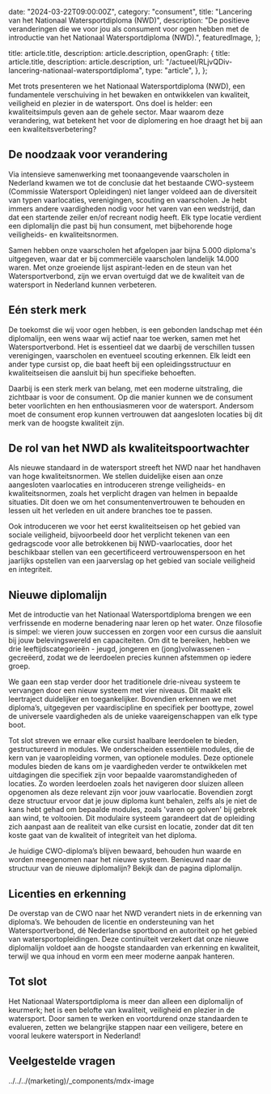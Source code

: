 
  date: "2024-03-22T09:00:00Z",
  category: "consument",
  title: "Lancering van het Nationaal Watersportdiploma (NWD)",
  description:
    "De positieve veranderingen die we voor jou als consument voor ogen hebben met de introductie van het Nationaal Watersportdiploma (NWD).",
  featuredImage,
};

  title: article.title,
  description: article.description,
  openGraph: {
    title: article.title,
    description: article.description,
    url: "/actueel/RLjvQDiv-lancering-nationaal-watersportdiploma",
    type: "article",
  },
};


Met trots presenteren <Link href='/vaarlocaties'>we</Link> het Nationaal
Watersportdiploma (NWD), een fundamentele verschuiving in het bewaken en
ontwikkelen van kwaliteit, veiligheid en plezier in de watersport. Ons doel is
helder: een kwaliteitsimpuls geven aan de gehele sector. Maar waarom deze
verandering, wat betekent het voor de diplomering en hoe draagt het bij aan een
kwaliteitsverbetering?

## De noodzaak voor verandering

Via intensieve samenwerking met toonaangevende vaarscholen in Nederland kwamen
we tot de conclusie dat het bestaande CWO-systeem (Commissie Watersport
Opleidingen) niet langer voldeed aan de diversiteit van typen vaarlocaties,
verenigingen, scouting en vaarscholen. Je hebt immers andere vaardigheden nodig
voor het varen van een wedstrijd, dan dat een startende zeiler en/of recreant
nodig heeft. Elk type locatie verdient een diplomalijn die past bij hun
consument, met bijbehorende hoge veiligheids- en kwaliteitsnormen.

Samen hebben onze vaarscholen het afgelopen jaar bijna 5.000 diploma's
uitgegeven, waar dat er bij commerciële vaarscholen landelijk 14.000 waren. Met
onze groeiende lijst aspirant-leden en de steun van het Watersportverbond, zijn
we ervan overtuigd dat we de kwaliteit van de watersport in Nederland kunnen
verbeteren.

## Eén sterk merk

De toekomst die wij voor ogen hebben, is een gebonden landschap met één
diplomalijn, een wens waar wij actief naar toe werken, samen met het
Watersportverbond. Het is essentieel dat we daarbij de verschillen tussen
verenigingen, vaarscholen en eventueel scouting erkennen. Elk leidt een ander
type cursist op, die baat heeft bij een opleidingsstructuur en kwaliteitseisen
die aansluit bij hun specifieke behoeften.

Daarbij is een sterk merk van belang, met een moderne uitstraling, die zichtbaar
is voor de consument. Op die manier kunnen we de consument beter voorlichten en
hen enthousiasmeren voor de watersport. Andersom moet de consument erop kunnen
vertrouwen dat aangesloten locaties bij dit merk van de hoogste kwaliteit zijn.

## De rol van het NWD als kwaliteitspoortwachter

Als nieuwe standaard in de watersport streeft het NWD naar het handhaven van
hoge kwaliteitsnormen. We stellen duidelijke eisen aan onze aangesloten
vaarlocaties en introduceren strenge veiligheids- en kwaliteitsnormen, zoals het
verplicht dragen van helmen in bepaalde situaties. Dit doen we om het
consumentenvertrouwen te behouden en lessen uit het verleden en uit andere
branches toe te passen.

Ook introduceren we voor het eerst kwaliteitseisen op het gebied van sociale
veiligheid, bijvoorbeeld door het verplicht tekenen van een gedragscode voor
alle betrokkenen bij NWD-vaarlocaties, door het beschikbaar stellen van een
gecertificeerd vertrouwenspersoon en het jaarlijks opstellen van een jaarverslag
op het gebied van sociale veiligheid en integriteit.

## Nieuwe diplomalijn

Met de introductie van het Nationaal Watersportdiploma brengen we een
verfrissende en moderne benadering naar leren op het water. Onze filosofie is
simpel: we vieren jouw successen en zorgen voor een cursus die aansluit bij jouw
belevingswereld en capaciteiten. Om dit te bereiken, hebben we drie
leeftijdscategorieën - jeugd, jongeren en (jong)volwassenen - gecreëerd, zodat
we de leerdoelen precies kunnen afstemmen op iedere groep.

We gaan een stap verder door het traditionele drie-niveau systeem te vervangen
door een nieuw systeem met vier niveaus. Dit maakt elk leertraject duidelijker
en toegankelijker. Bovendien erkennen we met diploma’s, uitgegeven per
vaardiscipline en specifiek per boottype, zowel de universele vaardigheden als
de unieke vaareigenschappen van elk type boot.

Tot slot streven we ernaar elke cursist haalbare leerdoelen te bieden,
gestructureerd in modules. We onderscheiden essentiële modules, die de kern van
je vaaropleiding vormen, van optionele modules. Deze optionele modules bieden de
kans om je vaardigheden verder te ontwikkelen met uitdagingen die specifiek zijn
voor bepaalde vaaromstandigheden of locaties. Zo worden leerdoelen zoals het
navigeren door sluizen alleen opgenomen als deze relevant zijn voor jouw
vaarlocatie. Bovendien zorgt deze structuur ervoor dat je jouw diploma kunt
behalen, zelfs als je niet de kans hebt gehad om bepaalde modules, zoals 'varen
op golven' bij gebrek aan wind, te voltooien. Dit modulaire systeem garandeert
dat de opleiding zich aanpast aan de realiteit van elke cursist en locatie,
zonder dat dit ten koste gaat van de kwaliteit of integriteit van het diploma.

Je huidige CWO-diploma’s blijven bewaard, behouden hun waarde en worden
meegenomen naar het nieuwe systeem. Benieuwd naar de structuur van de nieuwe
diplomalijn? Bekijk dan de pagina
&#32;<Link href="/diplomalijn/consument">diplomalijn</Link>.

## Licenties en erkenning

De overstap van de CWO naar het NWD verandert niets in de erkenning van
diploma’s. We behouden de licentie en ondersteuning van het Watersportverbond,
dé Nederlandse sportbond en autoriteit op het gebied van watersportopleidingen.
Deze continuïteit verzekert dat onze nieuwe diplomalijn voldoet aan de hoogste
standaarden van erkenning en kwaliteit, terwijl we qua inhoud en vorm een meer
moderne aanpak hanteren.

## Tot slot

Het Nationaal Watersportdiploma is meer dan alleen een diplomalijn of keurmerk;
het is een belofte van kwaliteit, veiligheid en plezier in de watersport. Door
samen te werken en voortdurend onze standaarden te evalueren, zetten we
belangrijke stappen naar een veiligere, betere en vooral leukere watersport in
Nederland!

## Veelgestelde vragen

<LaunchFaq category="consument" />
../../../(marketing)/_components/mdx-image
